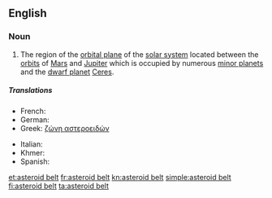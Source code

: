 ==English==
{{wikipedia}}

===Noun===
{{en-noun|head=[[asteroid]] [[belt]]}}

# {{context|astronomy}} The region of the [[orbital plane]] of the [[solar system]] located between the [[orbit]]s of [[Mars]] and [[Jupiter]] which is occupied by numerous [[minor planet]]s and the [[dwarf planet]] [[Ceres]].

=====Translations=====
{{trans-top|region of the solar system}}
* French: {{t-|fr|ceinture d'astéroïdes|f}}
* German: {{t-|de|Asteroidengürtel|m}}
* Greek: [[ζώνη αστεροειδών]] {{n}}
{{trans-mid}}
* Italian: {{t-|it|fascia degli asteroidi|f}}
* Khmer: {{t-|km|ខ្សែក្រវាត់តារាសណ្ឋាន|tr=khseh krovat dara son tharn|sc=Khmr}}
* Spanish: {{t-|es|cinturón de asteroides|m}}
{{trans-bottom}}

[[et:asteroid belt]]
[[fr:asteroid belt]]
[[kn:asteroid belt]]
[[simple:asteroid belt]]
[[fi:asteroid belt]]
[[ta:asteroid belt]]